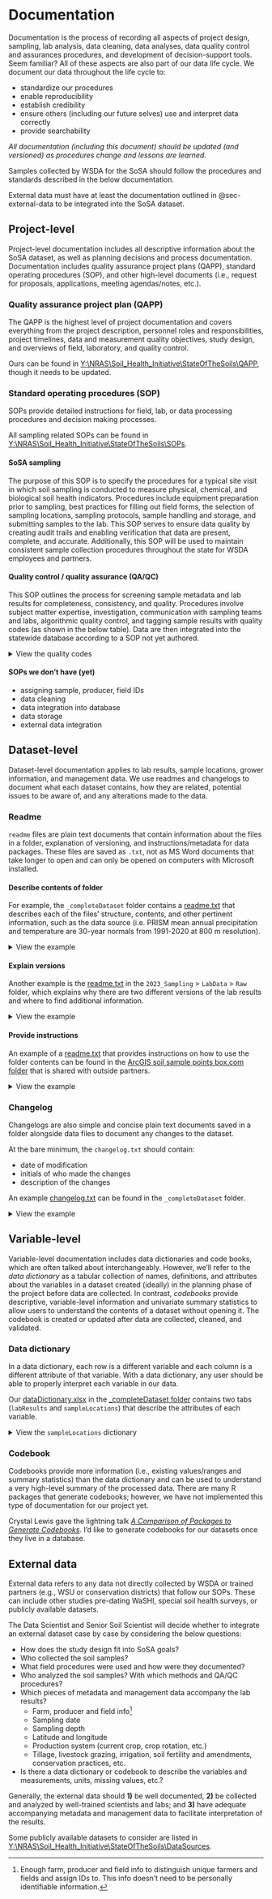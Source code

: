 # Documentation

Documentation is the process of recording all aspects of project design, sampling, lab analysis, data cleaning, data analyses, data quality control and assurances procedures, and development of decision-support tools. Seem familiar? All of these aspects are also part of our data life cycle. We document our data throughout the life cycle to:

-   standardize our procedures
-   enable reproducibility
-   establish credibility
-   ensure others (including our future selves) use and interpret data correctly
-   provide searchability

*All documentation (including this document) should be updated (and versioned) as procedures change and lessons are learned.*

Samples collected by WSDA for the SoSA should follow the procedures and standards described in the below documentation.

External data must have at least the documentation outlined in @sec-external-data to be integrated into the SoSA dataset.

## Project-level

Project-level documentation includes all descriptive information about the SoSA dataset, as well as planning decisions and process documentation. Documentation includes quality assurance project plans (QAPP), standard operating procedures (SOP), and other high-level documents (i.e., request for proposals, applications, meeting agendas/notes, etc.).

### Quality assurance project plan (QAPP)

The QAPP is the highest level of project documentation and covers everything from the project description, personnel roles and responsibilities, project timelines, data and measurement quality objectives, study design, and overviews of field, laboratory, and quality control.

Ours can be found in [Y:\\NRAS\\Soil_Health_Initiative\\StateOfTheSoils\\QAPP](Y:\NRAS\Soil_Health_Initiative\StateOfTheSoils\QAPP), though it needs to be updated.

### Standard operating procedures (SOP)

SOPs provide detailed instructions for field, lab, or data processing procedures and decision making processes.

All sampling related SOPs can be found in [Y:\\NRAS\\Soil_Health_Initiative\\StateOfTheSoils\\SOPs](Y:\NRAS\Soil_Health_Initiative\StateOfTheSoils\SOPs).

#### SoSA sampling

The purpose of this SOP is to specify the procedures for a typical site visit in which soil sampling is conducted to measure physical, chemical, and biological soil health indicators. Procedures include equipment preparation prior to sampling, best practices for filling out field forms, the selection of sampling locations, sampling protocols, sample handling and storage, and submitting samples to the lab. This SOP serves to ensure data quality by creating audit trails and enabling verification that data are present, complete, and accurate. Additionally, this SOP will be used to maintain consistent sample collection procedures throughout the state for WSDA employees and partners.

#### Quality control / quality assurance (QA/QC)

This SOP outlines the process for screening sample metadata and lab results for completeness, consistency, and quality. Procedures involve subject matter expertise, investigation, communication with sampling teams and labs, algorithmic quality control, and tagging sample results with quality codes (as shown in the below table). Data are then integrated into the statewide database according to a SOP not yet authored.

::: {.content-visible when-format="html"}

<details>

<summary>View the quality codes</summary>

+---------------+---------------+----------------------------------------+---------------------------+
| **Code**      | **Tag**       | **Description**                        | **Inclusion in analyses** |
+===============+===============+========================================+===========================+
| **0**         | Excellent     | Met lab's and WSDA's QC criteria       | Yes                       |
+---------------+---------------+----------------------------------------+---------------------------+
| **100**       | Estimate      | Interpolated missing value             | Yes                       |
+---------------+---------------+----------------------------------------+---------------------------+
| **110**       | Derived       | Derived from an estimated value        | Yes                       |
+---------------+---------------+----------------------------------------+---------------------------+
| **120**       | Suspect       | Z-score is ≥ \|3\|                     | Yes                       |
+---------------+---------------+----------------------------------------+---------------------------+
| **130**       | Calculated ND | Calculated value using at least one ND | Yes                       |
+---------------+---------------+----------------------------------------+---------------------------+
| **140**       | Non-detect    | Below the method detection limit       | No                        |
+---------------+---------------+----------------------------------------+---------------------------+
| **160**       | Poor          | Did not meet lab's QC criteria         | No                        |
+---------------+---------------+----------------------------------------+---------------------------+
| **180**       | Outlier       | Outlier, designated by soil scientist  | No                        |
+---------------+---------------+----------------------------------------+---------------------------+
| **200**       | Unknown       | External dataset                       | Yes                       |
+---------------+---------------+----------------------------------------+---------------------------+

: {.striped}

</details>

:::

#### SOPs we don't have (yet)

-   assigning sample, producer, field IDs
-   data cleaning
-   data integration into database
-   data storage
-   external data integration

## Dataset-level

Dataset-level documentation applies to lab results, sample locations, grower information, and management data. We use readmes and changelogs to document what each dataset contains, how they are related, potential issues to be aware of, and any alterations made to the data.

### Readme {#sec-readme}

`readme` files are plain text documents that contain information about the files in a folder, explanation of versioning, and instructions/metadata for data packages. These files are saved as `.txt`, not as MS Word documents that take longer to open and can only be opened on computers with Microsoft installed.

#### Describe contents of folder

For example, the `_completeDataset` folder contains a [readme.txt](Y:\NRAS\Soil_Health_Initiative\StateOfTheSoils\\_completeDataset\readme.txt) that describes each of the files' structure, contents, and other pertinent information, such as the data source (i.e. PRISM mean annual precipitation and temperature are 30-year normals from 1991-2020 at 800 m resolution).

::: {.content-visible when-format="html"}

<details>

<summary>View the example</summary>

```         
2020-2023_labResults_wide has one sample per row with each measurement as a separate column.

2020-2023_labResults_long has one result per row with columns for sample identification, measurement name, result value, quality code, and lab.
This spreadsheet also contains a second tab that describes the quality codes.

2020-2023_sampleLocations has the coordinates, PRISM mean annual precipitation and mean annual temperature (800 m resolution, 30-year normals, 1991-2020), and SHI strata.

dataDictionary lists each variable with its short name (variable name without units), description, indicator type (chemical, physical, biological), unit (if applicable), label, and data type.
This spreadsheet also contains a second tab that describes the variables in the sampleLocations spreadsheet.

scbg_producerId_recode lists all SCBG fields with original SCBG assigned producer ID and new WSDA producer ID

allFarmInfo lists all participating farm names, producer names, producer IDs, field names, field IDs, and county

exampleData.csv contains 100 random samples that have been anonymized with fake sampleIDs, county, farm, producer, and field names. WSU SCBG samples are excluded, as are the 0-6in to 6-12in WSDA samples.
```
</details>

:::

#### Explain versions

Another example is the [readme.txt](Y:\NRAS\Soil_Health_Initiative\StateOfTheSoils\2023_Sampling\LabData\Raw\readme.txt) in the `2023_Sampling` \> `LabData` \> `Raw` folder, which explains why there are two different versions of the lab results and where to find additional information.

::: {.content-visible when-format="html"}

<details>

<summary>View the example</summary>

```         
2023-08-21
2023_WSDASoilHealth_v1.xlsx has errors. See email for details.
'          'v2.xlsx still has some errors, that are cleaned up in the R scripts.
```

</details>

:::

#### Provide instructions

An example of a [readme.txt](https://app.box.com/s/jl714sbos0jus6mr9zesqsfpv718j783) that provides instructions on how to use the folder contents can be found in the [ArcGIS soil sample points box.com folder](https://app.box.com/s/4d6xg8q5dr1cjjoxver0g3h35d3s3bao) that is shared with outside partners.

::: {.content-visible when-format="html"}

<details>

<summary>View the example</summary>

```         
Template for Soil Sample Points ArcGIS

2023-06-01

Jadey Ryan | Washington State Department of Agriculture (WSDA)
jryan@agr.wa.gov

Purpose:
To provide a template for ESRI ArcGIS data entry and management for soil sampling projects.

Folder contents:
- README.txt describes the folder contents and provides general instructions.
- Template_SoilSamplePoints.aprx is an ArcGIS Project File should allow you to open the project in ArcGIS Pro.
- Template_SoilSamplePoints.gdb is a file geodatabase, which you can open in ArcGIS Pro or ArcGIS Online.
- crop_domain.csv provides WSDA approved crop types to use in ArcGIS 'Table to Domain' geoprocessing tool. We highly recommend using attribute domains, which are rules to enforce data integrity by limiting the field type and choices of an attribute field.
- 923_NRAS_SoilHealthSOP_WEB.pdf is WSDA's Standard Operating Procedure for soil sampling. The appendices contain instructions for the GIS workflow of soil sampling.
- /Screenshots/Feature_Layer_Offline_Editing.png shows the checkboxes required for editing.
- /Screenshots/Configure_Forms.png shows where to click within a Web Map to open the Field Maps form editor.
- /Screenshots/Table_to_Domain.png is an example of how to use the 'Table to Domain' geoprocessing tool with the crop_domain.csv.
- /Screenshots/FieldMapsForm_*.png are examples of the Field Maps form structure, which can be created in ArcGIS Online.
- WaSHI_SoilSeries_REST_Service is an internet shortcut to the URL for the Washington clipped soil series, originating from NRCS gSSURGO. When compositing multiple samples together from one field, we recommend keeping all sample points within one soil series to reduce variability in the composite samples.
- The other folders (Index, GpMessages, ImportLog, .backups) are part of the ArcGIS Pro project and can be ignored.

Instructions:
1. Open Template_SoilSamplePoints.aprx.
2. Update attribute fields and domains to work with your project.
3. Update symbology, labels, visibility scale, popups, etc. The symbology of the sample points currently defaults to red when the 'Show/Hide Field Form' attribute is still 'Hide' or 'NULL'. When the sampler collects the sample and changes this attribute to 'Show', the point will turn yellow to indicate the sample has been collected.
4. Share as Feature Layer and create a Web Map to allow others access to this map.
5. Open the map in ArcGIS Online and click on 'Forms' in the right toolbar to configure your Field Maps form.
6. Use the /Screenshots/FieldMapsForm_*.pngs as a guide, but adapt the field form structure to suit your project.

Offline Areas:
- If you anticipate needing to sample without cellular service or wifi access: 1) Open the hosted feature layer, 2) Click 'Settings' 3) Confirm 'Enable Sync' is turned on.
- If you need the Soil Series layer, you will need to configure two separate Web Maps: one with and one without. This is because the WaSHI_SoilSeries_REST_Service is not allowed in Web Maps with 'Enable Sync' turned on. 
- Alternatively, you can create your own Soil Series layer and host it as a feature layer in your own organization.

Resources:
- WSDA Soil Health YouTube channel: https://www.youtube.com/playlist?list=PL0pB20prk7Ni1daEYiEEXSWy8CfwO34FC
- WSDA WaSHI_SoilSeries MapServer: https://fortress.wa.gov/agr/gis/wsdagis/rest/services/NRAS/WaSHI_SoilSeries/MapServer
- Introduction to attribute domains: https://pro.arcgis.com/en/pro-app/latest/help/data/geodatabases/overview/an-overview-of-attribute-domains.htm
- Introducing smart forms in ArcGIS Field Maps: https://www.esri.com/arcgis-blog/products/field-maps/field-mobility/introducing-arcgis-smart-forms/
```

</details>
:::

### Changelog

Changelogs are also simple and concise plain text documents saved in a folder alongside data files to document any changes to the dataset.

At the bare minimum, the `changelog.txt` should contain:

-   date of modification
-   initials of who made the changes
-   description of the changes

::: {.content-visible when-format="html"}

An example [changelog.txt](Y:\NRAS\Soil_Health_Initiative\StateOfTheSoils\\_completeDataset\changelog.txt) can be found in the `_completeDataset` folder.

<details>

<summary>View the example</summary>

```         
Contents of changelog.txt in _completeDataset folder:

2022-12-15 JR standardized texture classes (title case, no extra white space) and converted texture, county, and crop to factor types.
2023-01-03 JR corrected error in 2022 WSDA bulk density measurements in 2022-11-01_soiltestData_manualCleanup.xlsx.
2023-03-02 JR recoded SCBG producer IDs to match WSDA format and cleaned up farm/producer names and IDs. See new scbg_producerId_recode.csv for list.
2023-03-07 JR corrected Okanogan producer and field names (Devany, Townsend).
2023-03-21 JR corrected cropType "Fallow, Idle" to "Fallow" and 2021 SCBG "Pea" samples to "Pea, Dry", updated Crop Group column. Updated results and sample locations spreadsheets.
2023-07-13 JR added labID to labResults datasets and updated dataDictionary accordingly. 
2023-08-21 JR added 2023 data and updated dataDictionary sample_locations tab.
2023-08-27 JR corrected SCBG pulse samples crop from "Pea" to "Pea, Dry".
2023-08-30 JR added an anonymized dataset (100 samples from 2022-2023).
2023-09-05 JR added labID to 2023 results.
2023-09-06 JR added sampling organization column to make impact tracking easier. Fixed merge issue that was causing the loss of some producer IDs. Add "County" to relevant CD names.
2023-11-14 JR switched from .RData to .RDS file type so users can assign a new name when loading the data into R with `data_wide <- readRDS("2020-2023_labResults_wide.RDS")`.
2023-11-14 JR added sampling dates and depths to all 877 samples. See addSampleDepthsDates for R script. 
2023-12-08 JR corrected CropGroup from Fallow to Cereal Grain for samples with CropType of Fallow, Wheat in 2020-2023_sampleLocations.csv.
```

</details>
:::

## Variable-level

Variable-level documentation includes data dictionaries and code books, which are often talked about interchangeably. However, we'll refer to the *data dictionary* as a tabular collection of names, definitions, and attributes about the variables in a dataset created (ideally) in the planning phase of the project before data are collected. In contrast, *codebooks* provide descriptive, variable-level information and univariate summary statistics to allow users to understand the contents of a dataset without opening it. The codebook is created or updated after data are collected, cleaned, and validated.

### Data dictionary

In a data dictionary, each row is a different variable and each column is a different attribute of that variable. With a data dictionary, any user should be able to properly interpret each variable in our data.

Our [dataDictionary.xlsx](Y:\NRAS\Soil_Health_Initiative\StateOfTheSoils\_completeDataset\dataDictionary.xlsx) in the [\_completeDataset folder](Y:\NRAS\Soil_Health_Initiative\StateOfTheSoils\_completeDataset) contains two tabs (`labResults` and `sampleLocations`) that describe the attributes of each variable.

::: {.content-visible when-format="html"}

<details>

<summary>View the `sampleLocations` dictionary</summary>

+-------------+-------------------------------------------------+-----------------+-----------+
| variable    | description                                     | unit            | dataType  |
+=============+=================================================+=================+===========+
| year        | Year the sample was collected                   |                 | Numeric   |
+-------------+-------------------------------------------------+-----------------+-----------+
| county      | County of the sampled field                     |                 | Character |
+-------------+-------------------------------------------------+-----------------+-----------+
| sampleId    | Sample identification code                      |                 | Character |
+-------------+-------------------------------------------------+-----------------+-----------+
| cropGroup   | Crop group of the sampled field                 |                 | Character |
+-------------+-------------------------------------------------+-----------------+-----------+
| cropType    | Crop type of the sampled field                  |                 | Character |
+-------------+-------------------------------------------------+-----------------+-----------+
| stratum     | Soil Health Institute stratum                   |                 | Character |
+-------------+-------------------------------------------------+-----------------+-----------+
| MAP_mm.year | OSU PRISM mean annual precipitation             | mm/year         | Numeric   |
|             |                                                 |                 |           |
|             | 30-year normals (1991-2020) at 800 m resolution |                 |           |
+-------------+-------------------------------------------------+-----------------+-----------+
| MAT_c       | OSU PRISM mean annual temperature               | degrees C       | Numeric   |
|             |                                                 |                 |           |
|             | 30-year normals (1991-2020) at 800 m resolution |                 |           |
+-------------+-------------------------------------------------+-----------------+-----------+
| longitude   | Longitude of sample point, WGS84                | decimal degrees | Numeric   |
+-------------+-------------------------------------------------+-----------------+-----------+
| latitude    | Latitude of sample point, WGS84                 | decimal degrees | Numeric   |
+-------------+-------------------------------------------------+-----------------+-----------+

: {.striped}

</details>

:::

### Codebook

Codebooks provide more information (i.e., existing values/ranges and summary statistics) than the data dictionary and can be used to understand a very high-level summary of the processed data. There are many R packages that generate codebooks; however, we have not implemented this type of documentation for our project yet.

Crystal Lewis gave the lightning talk [*A Comparison of Packages to Generate Codebooks*](https://github.com/Cghlewis/codebook-pkg-comparison). I'd like to generate codebooks for our datasets once they live in a database.

## External data {#sec-external-data}

External data refers to any data not directly collected by WSDA or trained partners (e.g., WSU or conservation districts) that follow our SOPs. These can include other studies pre-dating WaSHI, special soil health surveys, or publicly available datasets. 

The Data Scientist and Senior Soil Scientist will decide whether to integrate an external dataset case by case by considering the below questions:

-   How does the study design fit into SoSA goals?
-   Who collected the soil samples?
-   What field procedures were used and how were they documented?
-   Who analyzed the soil samples? With which methods and QA/QC procedures?
-   Which pieces of metadata and management data accompany the lab results?
    -   Farm, producer and field info[^1]
    -   Sampling date
    -   Sampling depth
    -   Latitude and longitude
    -   Production system (current crop, crop rotation, etc.)
    -   Tillage, livestock grazing, irrigation, soil fertility and amendments, conservation practices, etc.
-   Is there a data dictionary or codebook to describe the variables and measurements, units, missing values, etc.?

[^1]: Enough farm, producer and field info to distinguish unique farmers and fields and assign IDs to. This info doesn't need to be personally identifiable information.

Generally, the external data should **1)** be well documented, **2)** be collected and analyzed by well-trained scientists and labs; and **3)** have adequate accompanying metadata and management data to facilitate interpretation of the results.

Some publicly available datasets to consider are listed in [Y:\\NRAS\\Soil_Health_Initiative\\StateOfTheSoils\\DataSources](Y:\\NRAS\\Soil_Health_Initiative\\StateOfTheSoils\\DataSources).
